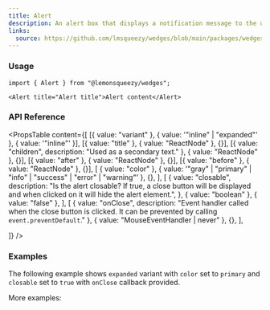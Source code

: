 ```yaml
---
title: Alert
description: An alert box that displays a notification message to the user.
links:
  source: https://github.com/lmsqueezy/wedges/blob/main/packages/wedges/src/components/Alert/Alert.tsx
---
```


<PreviewComponent name="alert/preview" />

### Usage

```tsx
import { Alert } from "@lemonsqueezy/wedges";
```

```tsx showLineNumbers
<Alert title="Alert title">Alert content</Alert>
```

### API Reference

<PropsTable
  content={[
    [{ value: "variant" }, { value: '"inline" | "expanded"' }, { value: '"inline"' }],
    [{ value: "title" }, { value: "ReactNode" }, {}],
    [{ value: "children", description: "Used as a secondary text." }, { value: "ReactNode" }, {}],
    [{ value: "after" }, { value: "ReactNode" }, {}],
    [{ value: "before" }, { value: "ReactNode" }, {}],
    [
      { value: "color" },
      { value: '"gray" | "primary" | "info" | "success" | "error" | "warning"' },
      {},
    ],
    [
      {
        value: "closable",
        description:
          "Is the alert closable? If true, a close button will be displayed and when clicked on it will hide the alert element.",
      },
      { value: "boolean" },
      { value: "false" },
    ],
    [
      {
        value: "onClose",
        description:
        "Event handler called when the close button is clicked. It can be prevented by calling `event.preventDefault`."
      },
      { value: "MouseEventHandler<HTMLButtonElement> | never" },
      {},
    ],

]}
/>

### Examples

The following example shows `expanded` variant with `color` set to `primary` and `closable` set to `true` with `onClose` callback provided.

<PreviewComponent name="alert/example-1" />

More examples:

<PreviewComponent name="alert/example-2" />
